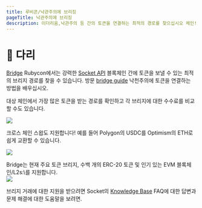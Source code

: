 ```yaml
---
title: 루비콘/낙관주의에 브리징
pageTitle: 낙관주의에 브리징
description: 이더리움,낙관주의 등 간의 토큰을 연결하는 최적의 경로를 찾으십시오 체인!
---
```


# 🌉 다리

[Bridge](https://app.rubicon.finance/bridge) Rubycon에서는 강력한 [Socket API](https://www.socket.tech/) 블록체인 간에 토큰을 보낼 수 있는 최적의 브리지 경로를 찾을 수 있습니다. 방문 [bridge guide](/docs/guides/bridge/bridging-to-optimism) 낙천주의에 토큰을 연결하는 방법을 배우십시오.

대상 체인에서 가장 많은 토큰을 받는 경로를 확인하고 각 브리지에 대한 수수료를 비교할 수도 있습니다.

![](</assets/image(84).png>)

크로스 체인 스왑도 지원합니다! 예를 들어 Polygon의 USDC를 Optimism의 ETH로 쉽게 교환할 수 있습니다.

![](</assets/image(36).png>)

Bridge는 현재 주요 토큰 브리지, 수백 개의 ERC-20 토큰 및 인기 있는 EVM 블록체인/L2s:\를 지원합니다.
\
![](</assets/image(10).png>)

브리지 거래에 대한 지원을 받으려면 Socket의 [Knowledge Base](https://socketdottech.zendesk.com/hc/en-us) FAQ에 대한 답변과 문제 해결에 대한 도움말을 보려면.